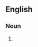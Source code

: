 {{also|saltpans}}
==English==

===Noun===
{{head|en|noun plural form}}

# {{plural of|salt pan|lang=en}}